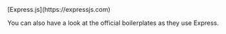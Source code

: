 
<CommunityNote />
<UseBati>[Express.js](https://expressjs.com)</UseBati>

You can also have a look at the <Link href="/new#without-vike-react-vue-solid">official boilerplates</Link> as they use Express.
